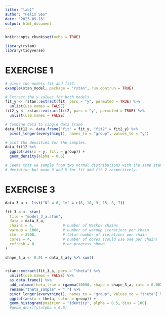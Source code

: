 ```yaml
---
title: "lab1"
author: "Felix Seo"
date: "2023-09-16"
output: html_document
---
```


```r
knitr::opts_chunk$set(echo = TRUE)
```


```r
library(rstan)
library(tidyverse)
```

# EXERCISE 1

```r
# gives two models fit and fit2.
example(stan_model, package = "rstan", run.dontrun = TRUE)

# Extract the y values for both models.
fit_y <- rstan::extract(fit, pars = "y", permuted = TRUE) %>% 
  unlist(use.names = FALSE) 
fit2_y <- rstan::extract(fit2, pars = "y", permuted = TRUE) %>% 
  unlist(use.names = FALSE) 

# Combine data to single data frame
data_fit12 <- data.frame("fit" = fit_y, "fit2" = fit2_y) %>% 
  pivot_longer(everything(), names_to = "group", values_to = "y")

# plot the densities for the samples.
data_fit12 %>% 
  ggplot(aes(x = y, fill = group)) +
  geom_density(alpha = 0.6)

# Seems that we sample from two normal distributions with the same standard 
# deviation but mean 0 and 5 for fit and fit 2 respectively. 
```

# EXERCISE 3

```r
data_3_a <- list("N" = 6, "y" = c(6, 10, 9, 15, 6, 7))

fit_3_a <- stan(
  file = "model_3_a.stan",
  data = data_3_a,
  chains = 4,             # number of Markov chains
  warmup = 1000,          # number of warmup iterations per chain
  iter = 3500,            # total number of iterations per chain
  cores = 4,              # number of cores (could use one per chain)
  refresh = 0             # no progress shown
)

shape_3_a <- 0.01 + data_3_a$y %>% sum()
  

rstan::extract(fit_3_a, pars = "theta") %>% 
  unlist(use.names = FALSE) %>% 
  as.data.frame() %>% 
  add_column(theta_true = rgamma(10000, shape = shape_3_a, rate = 0.002 + 6)) %>% 
  rename("theta_sample" = ".") %>%
  pivot_longer(everything(), names_to = "group", values_to = "theta") %>% 
  ggplot(aes(x = theta, color = group)) +
  geom_histogram(position = "identity", alpha = 0.5, bins = 100)
  #geom_density(alpha = 0.5)
```

